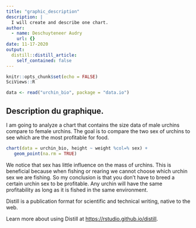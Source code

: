 ```yaml
---
title: "graphic_description"
description: |
  I will create and describe one chart.
author:
  - name: Deschuyteneer Audry
    url: {}
date: 11-17-2020
output:
  distill::distill_article:
    self_contained: false
---
```

```r
knitr::opts_chunk$set(echo = FALSE)
SciViews::R
```

```r
data <- read("urchin_bio", package = "data.io")
```

## Description du graphique.

I am going to analyze a chart that contains the size data of male urchins compare to female urchins. The goal is to compare the two sex of urchins to see which are the most profitable for food.
```r
chart(data = urchin_bio, height ~ weight %col=% sex) +
   geom_point(na.rm = TRUE)
```
We notice that sex has little influence on the mass of urchins. This is beneficial because when fishing or rearing we cannot choose which urchin sex we are fishing. So my conclusion is that you don't have to breed a certain urchin sex to be profitable. Any urchin will have the same profitability as long as it is fished in the same environment.


Distill is a publication format for scientific and technical writing, native to the web.

Learn more about using Distill at <https://rstudio.github.io/distill>.

